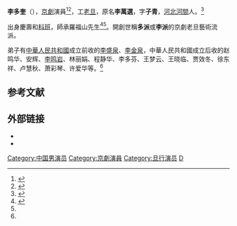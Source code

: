 '''李多奎'''（{{bd|1898年|11月20日|1974年|7月25日|catIdx=L}}），[[京劇|京劇]]演員<ref>{{Cite web|title=有了李多奎，老旦不再是万年配角|url=https://www.chncpa.org/zxdtxlm/mtsj_2993/201608/t20160823_127202.shtml|access-date=2021-08-11|date=2013-11-13|work=[[国家大剧院|国家大剧院]]|publisher=[[京华时报|京华时报]]|language=zh|archive-date=2021-08-11|archive-url=https://web.archive.org/web/20210811082104/https://www.chncpa.org/zxdtxlm/mtsj_2993/201608/t20160823_127202.shtml|dead-url=no}}</ref><ref name=":0">{{Cite web|title=《中国京剧音配像精粹》京剧名家简介|url=http://www.enorth.com.cn/opera/qyhc/041610.htm|access-date=2021-08-11|work=[[北方网|北方网]]|language=zh|archive-date=2021-08-11|archive-url=https://web.archive.org/web/20210811084118/http://www.enorth.com.cn/opera/qyhc/041610.htm|dead-url=no}}</ref>，工[[老旦|老旦]]，原名'''李萬選'''，字'''子青'''，[[河北|河北]][[河间市|河間]]人。<ref name="张永和著2020">{{cite book|author=张永和著|title=京剧小史|url=https://books.google.com/books?id=Hec2EAAAQBAJ&pg=PT90|date=1 June 2020|publisher=北京人民出版社|isbn=978-7-5300-0483-8|pages=90–|access-date=2021-08-11|archive-date=2021-08-11|archive-url=https://web.archive.org/web/20210811092027/https://books.google.com/books?id=Hec2EAAAQBAJ&pg=PT90|dead-url=no}}</ref>

出身慶壽和[[科班|科班]]，師承羅福山先生<ref>{{Cite web|title=李鸣岩的疑问：李多奎与帕瓦罗蒂，谁好？--艺术|url=http://www.chinawriter.com.cn/n1/2018/0428/c404003-29956135.html|access-date=2021-08-11|author=郭佳|date=2018-04-28|coauthors=罗崇纬|work=中国作家网|publisher=[[北京青年报|北京青年报]]|language=zh|archive-date=2021-08-11|archive-url=https://web.archive.org/web/20210811084234/http://www.chinawriter.com.cn/n1/2018/0428/c404003-29956135.html|dead-url=no}}</ref><ref name="张永和著2020" />。開創世稱'''多派'''或'''李派'''的京劇老旦藝術流派。

弟子有[[中華人民共和國|中華人民共和國]]成立前收的[[李盛泉|李盛泉]]、[[李金泉|李金泉]]，中華人民共和國成立后收的赵鸣华、安辉、[[李鸣岩|李鸣岩]]、林丽娟、程静华、李多芬、王梦云、王晓临、贾效冬、徐东祥、卢慧秋、萧彩琴、许爱华等。<ref name=":0" />

== 参考文献 ==
{{Reflist}}

== 外部链接 ==

* {{URL|https://tv.cctv.com/2021/03/16/VIDEOATjIBaXO42cRhe0ZSps210316.shtml|京剧《赤桑镇》 演唱：李多奎}}
* {{Douban people|id=1372941}}

[[Category:中国男演员|Category:中国男演员]]
[[Category:京劇演員|Category:京劇演員]]
[[Category:旦行演员|Category:旦行演员]]
[[Category:李姓|D]]